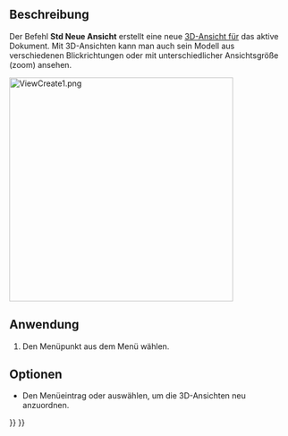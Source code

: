 <languages/>

{{Docnav/de
|
|[[Std_OrthographicCamera/de|OrthographischeAnsicht]]
|[[Std_View_Menu/de|Std Ansichtsmenü]]
|IconL=
|IconR=Std_OrthographicCamera.svg
|IconC=Freecad.svg
}}

{{GuiCommand/de
|Name/de=Std neue Ansicht
|Name=Std ViewCreate
|MenuLocation=[[Std View Menu/de|Ansichtsmenü]] → Neue Ansicht‏‎
|Workbenches=Alle
|SeeAlso=[[Std ViewDockUndockFullscreen/de]]
}}

<span id="Description"></span>
==Beschreibung==


Der Befehl '''Std Neue Ansicht''' erstellt eine neue [[3D_view/de|3D-Ansicht ]]für das aktive Dokument. Mit 3D-Ansichten kann man auch sein Modell aus verschiedenen Blickrichtungen oder mit unterschiedlicher Ansichtsgröße (zoom) ansehen.

[[Image:ViewCreate1.png|400px]]
{{Caption|Die FreeCAD-Ansicht mit mehreren 3D-Ansichten}}

<span id="Usage"></span>
==Anwendung==

# Den {{MenuCommand|Ansicht → [[Image:Std_ViewCreate.svg|16px]] Neue Ansicht}} Menüpunkt aus dem Menü wählen.

<span id="Options"></span>
==Optionen==

*  Den Menüeintrag {{MenuCommand|Windows → Cascade}} oder {{MenuCommand|Windows → Tile}} auswählen, um die 3D-Ansichten neu anzuordnen.


{{Docnav/de
|
|[[Std_OrthographicCamera/de|OrthographischeAnsicht]]
|[[Std_View_Menu/de|Std Ansichtsmenü]]
|IconL=
|IconR=Std_OrthographicCamera.svg
|IconC=Freecad.svg
}}

{{Std_Base_navi{{#translation:}}}}
{{Userdocnavi{{#translation:}}}}